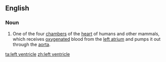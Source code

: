 ==English==
{{wikipedia}}

===Noun===
{{en-noun}}

# One of the four [[chamber]]s of the [[heart]] of humans and other mammals, which receives [[oxygenated]] blood from the [[left atrium]] and pumps it out through the [[aorta]].

[[ta:left ventricle]]
[[zh:left ventricle]]